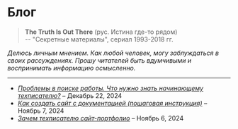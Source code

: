 # Блог

> **The Truth Is Out There** (рус. Истина где-то рядом)  
> -- "Секретные материалы", сериал 1993-2018 гг.

*Делюсь личным мнением. Как любой человек, могу заблуждаться в своих рассуждениях. Прошу читателей быть вдумчивыми и воспринимать информацию осмысленно.*

---

- [*Проблемы в поиске работы. Что нужно знать начинающему техписателю?*](../blog/problemy-v-poiske-raboty-chto-nuzhno-znat-nachinayushchemu-tekhpisatelyu.mdx) – Декабрь 22, 2024
- [*Как создать сайт с документацией (пошаговая инструкция)*](../blog/how-create-website-with-documentation.mdx) – Ноябрь 7, 2024
- [*Зачем техписателю сайт-портфолио*](../blog/zachem-tekhpisatelyu-sayt-portfolio.mdx) – Ноябрь 6, 2024
